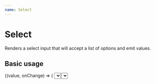 ```yaml
---
name: Select
---
```



# Select

Renders a select input that will accept a list of options and emit values.

## Basic usage

<Playground>
  <Field initialValue={null}>
    {(value, onChange) => (
      <Select
        value={value}
        onChange={onChange}
        options={['Pizza', 'Spaghetti']}
        placeholder="Choose a food"
      />
    )}
  </Field>

  <Field initialValue='Pizza'>
    {(value, onChange) => (
      <Select
        value={value}
        onChange={onChange}
        options={[
          { label: 'Pizza', value: 'Pizza' },
          { label: 'Spaghetti', value: 'Spaghetti' },
          { label: 'Kale', value: 'Kale', disabled: true }
        ]}
      />
    )}
  </Field>
</Playground>

## Props

<Props of={Select} />
